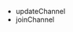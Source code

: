 <PlatformWrapper platform="ios">

- <Link to="{{Global.API_REF_IOS_ROOT_RTC_KIT}}/agorartcenginekit/updatechannel(with:)">updateChannel</Link>
- <Link to="{{Global.API_REF_IOS_ROOT_RTC_KIT}}/agorartcenginekit/joinchannel(bytoken:channelid:useraccount:mediaoptions:joinsuccess:)">joinChannel</Link>
</PlatformWrapper>